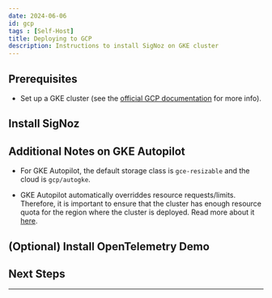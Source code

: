 ```yaml
---
date: 2024-06-06
id: gcp
tags : [Self-Host]
title: Deploying to GCP
description: Instructions to install SigNoz on GKE cluster
---
```



<HostingDecision />

## Prerequisites

- Set up a GKE cluster (see the [official GCP documentation][1] for more info).

<CommonPrerequisites />

## Install SigNoz

<K8sInstall />


## Additional Notes on GKE Autopilot

- For GKE Autopilot, the default storage class is `gce-resizable` and the cloud is `gcp/autogke`.

- GKE Autopilot automatically overriddes resource requests/limits. Therefore, it is important to ensure that the cluster has enough resource quota for the region where the cluster is deployed. Read more about it [here][3].


## (Optional) Install OpenTelemetry Demo

<K8sOtelDemo />

## Next Steps

<K8sNextSteps />

---

[1]: https://cloud.google.com/kubernetes-engine/
[2]: https://github.com/SigNoz/charts/tree/main/charts/signoz#configuration
[3]: https://cloud.google.com/kubernetes-engine/docs/concepts/autopilot-resource-requests#defaults
